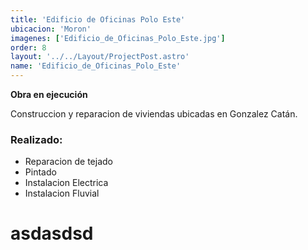 ```yaml
---
title: 'Edificio de Oficinas Polo Este'
ubicacion: 'Moron'
imagenes: ['Edificio_de_Oficinas_Polo_Este.jpg']
order: 8
layout: '../../Layout/ProjectPost.astro'
name: 'Edificio_de_Oficinas_Polo_Este'
---
```


**Obra en ejecución**

Construccion y reparacion de viviendas ubicadas en Gonzalez Catán.

### Realizado:
+ Reparacion de tejado
+ Pintado
+ Instalacion Electrica
+ Instalacion Fluvial

# asdasdsd

